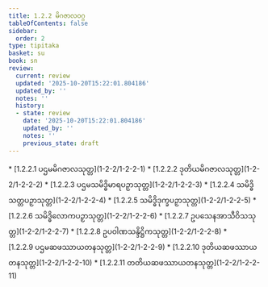 ```yaml
---
title: 1.2.2 မိဂဇာလဝဂ္ဂ
tableOfContents: false
sidebar:
  order: 2
type: tipitaka
basket: su
book: sn
review:
  current: review
  updated: '2025-10-20T15:22:01.804186'
  updated_by: ''
  notes: ''
  history:
  - state: review
    date: '2025-10-20T15:22:01.804186'
    updated_by: ''
    notes: ''
    previous_state: draft
---
```



<DynamicBreadcrumb />


<ReviewStatus review={frontmatter.review} showDetails={true} />

<HypothesisAnnotation frontmatter={frontmatter} />



<TableOfContents book="sn" section="1.2.2">
* [1.2.2.1 ပဌမမိဂဇာလသုတ္တ](1-2-2/1-2-2-1)
* [1.2.2.2 ဒုတိယမိဂဇာလသုတ္တ](1-2-2/1-2-2-2)
* [1.2.2.3 ပဌမသမိဒ္ဓိမာရပဉှာသုတ္တ](1-2-2/1-2-2-3)
* [1.2.2.4 သမိဒ္ဓိသတ္တပဉှာသုတ္တ](1-2-2/1-2-2-4)
* [1.2.2.5 သမိဒ္ဓိဒုက္ခပဉှာသုတ္တ](1-2-2/1-2-2-5)
* [1.2.2.6 သမိဒ္ဓိလောကပဉှာသုတ္တ](1-2-2/1-2-2-6)
* [1.2.2.7 ဥပသေနအာသီဝိသသုတ္တ](1-2-2/1-2-2-7)
* [1.2.2.8 ဥပဝါဏသန္ဒိဋ္ဌိကသုတ္တ](1-2-2/1-2-2-8)
* [1.2.2.9 ပဌမဆဖဿာယတနသုတ္တ](1-2-2/1-2-2-9)
* [1.2.2.10 ဒုတိယဆဖဿာယတနသုတ္တ](1-2-2/1-2-2-10)
* [1.2.2.11 တတိယဆဖဿာယတနသုတ္တ](1-2-2/1-2-2-11)
</TableOfContents>